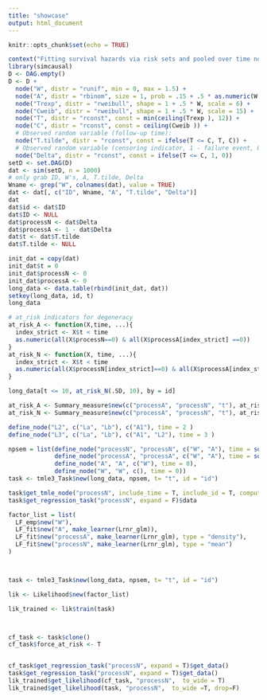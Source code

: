 ```yaml
---
title: "showcase"
output: html_document
---
```


```r
knitr::opts_chunk$set(echo = TRUE)
```


```r


context("Fitting survival hazards via risk sets and pooled over time nodes")
library(simcausal)
D <- DAG.empty()
D <- D +
  node("W", distr = "runif", min = 0, max = 1.5) +
  node("A", distr = "rbinom", size = 1, prob = .15 + .5 * as.numeric(W > .75)) +
  node("Trexp", distr = "rweibull", shape = 1 + .5 * W, scale = 6) +
  node("Cweib", distr = "rweibull", shape = 1 + .5 * W, scale = 15) +
  node("T", distr = "rconst", const = min(ceiling(Trexp ), 12)) +
  node("C", distr = "rconst", const = ceiling(Cweib )) +
  # Observed random variable (follow-up time):
  node("T.tilde", distr = "rconst", const = ifelse(T <= C, T, C)) +
  # Observed random variable (censoring indicator, 1 - failure event, 0 - censored):
  node("Delta", distr = "rconst", const = ifelse(T <= C, 1, 0))
setD <- set.DAG(D)
dat <- sim(setD, n = 1000)
# only grab ID, W's, A, T.tilde, Delta
Wname <- grep("W", colnames(dat), value = TRUE)
dat <- dat[, c("ID", Wname, "A", "T.tilde", "Delta")]
dat
dat$id <- dat$ID
dat$ID <- NULL
dat$processN <- dat$Delta
dat$processA <- 1 - dat$Delta
dat$t <- dat$T.tilde
dat$T.tilde <- NULL

init_dat = copy(dat)
init_dat$t = 0
init_dat$processN <- 0
init_dat$processA <- 0
long_data <- data.table(rbind(init_dat, dat))
setkey(long_data, id, t)
long_data


```


```r


# at_risk indicators for degeneracy
at_risk_A <- function(X,time, ...){
  index_strict <- X$t < time
  as.numeric(all(X$processN==0) & all(X$processA[index_strict] ==0))
}
at_risk_N <- function(X, time, ...){
  index_strict <- X$t < time
  as.numeric(all(X$processN[index_strict]==0) & all(X$processA[index_strict] ==0))
}

long_data[t <= 10, at_risk_N(.SD, 10), by = id]

at_risk_A <- Summary_measure$new(c("processA", "processN", "t"), at_risk_A)
at_risk_N <- Summary_measure$new(c("processA", "processN", "t"), at_risk_N)

define_node("L2", c("La", "Lb"), c("A1"), time = 2 )
define_node("L3", c("La", "Lb"), c("A1", "L2"), time = 3 )

npsem = list(define_node("processN", "processN", c("W", "A"), time = sort(unique(setdiff(long_data$t, 0))), risk_set_map = at_risk_N, missing_row_implies_not_at_risk = F),
             define_node("processA", "processA", c("W", "A"), time = sort(unique(setdiff(long_data$t, 0))), risk_set_map = at_risk_A, missing_row_implies_not_at_risk = F),
             define_node("A", "A", c("W"), time = 0),
             define_node("W", "W", c(), time = 0))
task <- tmle3_Task$new(long_data, npsem, t= "t", id = "id")

task$get_tmle_node("processN", include_time = T, include_id = T, compute_risk_set = T)
task$get_regression_task("processN", expand = F)$data
```



```r
factor_list = list(
  LF_emp$new("W"),
  LF_fit$new("A", make_learner(Lrnr_glm)),
  LF_fit$new("processA", make_learner(Lrnr_glm), type = "density"),
  LF_fit$new("processN", make_learner(Lrnr_glm), type = "mean")
)



task <- tmle3_Task$new(long_data, npsem, t= "t", id = "id")

lik <- Likelihood$new(factor_list)

lik_trained <- lik$train(task)



cf_task <- task$clone()
cf_task$force_at_risk <- T


cf_task$get_regression_task("processN", expand = T)$get_data()
task$get_regression_task("processN", expand = T)$get_data()
lik_trained$get_likelihood(cf_task, "processN",  to_wide = T)
lik_trained$get_likelihood(task, "processN",  to_wide =T, drop=F)


```
